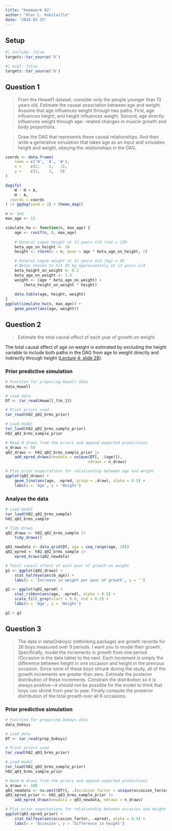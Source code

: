 ```yaml
---
title: "Homework 02"
author: "Alec L. Robitaille"
date: "2024-02-15"
---
```


## Setup

```r
#| include: false
targets::tar_source('R')
```


```r
#| eval: false
targets::tar_source('R')
```


## Question 1

> From the Howell1 dataset, consider only the people younger than 13 years old.
Estimate the causal association between age and weight. Assume that age
influences weight through two paths. First, age influences height, and height
influences weight. Second, age directly influences weight through age- related
changes in muscle growth and body proportions.

> Draw the DAG that represents these causal relationships. And then write a
generative simulation that takes age as an input and simulates height and
weight, obeying the relationships in the DAG.


```r
coords <- data.frame(
    name = c('H', 'A', 'W'),
    x =    c(2,    1,   1),
    y =    c(1,    2,   0)
)

dagify(
    W ~ H + A,
    H ~ A,
  coords = coords
) |> ggdag(seed = 2) + theme_dag()
```


```r
n <- 1e2
max_age <- 13

simulate_hw <- function(n, max_age) {
	age <- runif(n, 0, max_age)
	
	# General vague height at 13 years old (cm) = 130
	beta_age_on_height <- 10
	height <- rnorm(n = n, mean = age * beta_age_on_height, 2)

	# General vague weight at 13 years old (kg) = 45
	# Betas chosen to hit 45 kg approximately at 13 years old
	beta_height_on_weight <- 0.2
	beta_age_on_weight <- 1.5
	weight <- (age * beta_age_on_weight) + 
		(beta_height_on_weight * height)
	
	data.table(age, height, weight)
}
ggplot(simulate_hw(n, max_age)) + 
	geom_point(aes(age, weight))
```

## Question 2

> Estimate the total causal effect of each year of growth on weight.

The total causal effect of age on weight is estimated by excluding the height
variable to include both paths in the DAG from age to weight directly and
indirectly through height ([Lecture 4: slide 28](https://speakerdeck.com/rmcelreath/statistical-rethinking-2023-lecture-04?slide=28)).


### Prior predictive simulation

```r
# Function for preparing Howell data
data_Howell
```

```r
# Load data
DT <- tar_read(Howell_lte_13)

# Print priors used
tar_read(h02_q02_brms_prior)

# Load model
tar_load(h02_q02_brms_sample_prior)
h02_q02_brms_sample_prior

# Read N draws from the priors and append expected predictions
n_draws <- 50
q02_draws <- h02_q02_brms_sample_prior |>
	add_epred_draws(newdata = unique(DT[, .(age)]),
									ndraws = n_draws)

# Plot prior expectations for relationship between age and weight
ggplot(q02_draws) + 
	geom_line(aes(age, .epred, group = .draw), alpha = 0.5) +
	labs(x = 'Age', y = 'Weight')
```

### Analyse the data

```r
# Load model
tar_load(h02_q02_brms_sample)
h02_q02_brms_sample

# Tidy draws
q02_draws <- h02_q02_brms_sample |> 
	tidy_draws()

q02_newdata <- data_grid(DT, age = seq_range(age, 20))
q02_epred <- h02_q02_brms_sample |> 
	epred_draws(q02_newdata)

# Total causal effect of each year of growth on weight
g1 <- ggplot(q02_draws) + 
	stat_halfeye(aes(b_age)) + 
	labs(x = 'Increase in weight per year of growth', y = '')

g2 <- ggplot(q02_epred) + 
	stat_ribbon(aes(age, .epred), alpha = 0.5) +
	scale_fill_grey(start = 0.8, end = 0.2) + 
	labs(x = 'Age', y = 'Weight')

g1 + g2
```

## Question 3

> The data in data(Oxboys) (rethinking package) are growth records for 26 boys
measured over 9 periods. I want you to model their growth. Specifically, model
the increments in growth from one period (Occasion in the data table) to the
next. Each increment is simply the difference between height in one occasion and
height in the previous occasion. Since none of these boys shrunk during the
study, all of the growth increments are greater than zero. Estimate the
posterior distribution of these increments. Constrain the distribution so it is
always positive—it should not be possible for the model to think that boys can
shrink from year to year. Finally compute the posterior distribution of the
total growth over all 9 occasions.


### Prior predictive simulation

```r
# Function for preparing Oxboys data
data_Oxboys
```

```r
# Load data
DT <- tar_read(prep_Oxboys)

# Print priors used
tar_read(h02_q03_brms_prior)

# Load model
tar_load(h02_q03_brms_sample_prior)
h02_q03_brms_sample_prior

# Read N draws from the priors and append expected predictions
n_draws <- 100
q03_newdata <- na.omit(DT)[, .(occasion_factor = unique(occasion_factor))]
q03_epred_prior <- h02_q03_brms_sample_prior |>
	add_epred_draws(newdata = q03_newdata, ndraws = n_draws)

# Plot prior expectations for relationship between occasion and height
ggplot(q03_epred_prior) + 
	stat_halfeye(aes(occasion_factor, .epred), alpha = 0.5) +
	labs(x = 'Occasion', y = 'Difference in height')
```

